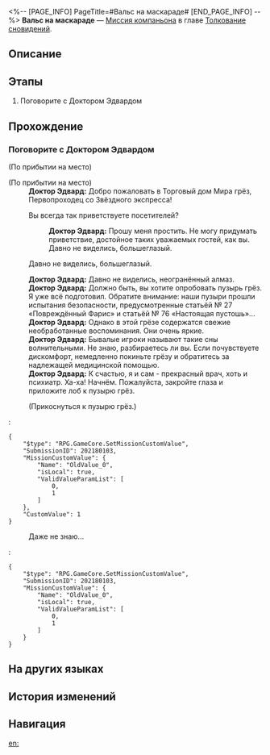 <%-- [PAGE_INFO]
PageTitle=#Вальс на маскараде#
[END_PAGE_INFO] --%>
{{Дополнить|Диалоги.}}
{{Миссия Инфобокс
|id              = 2021801
|Название        = 
|Изображение     = Миссия Вальс на маскараде.png
|Тип             = Миссия компаньона
|Событие         = 
|Глава           = Толкование сновидений
|Условия         = Завершена [[Миссия Освоения]] «[[А убийца кто?..]]»
|Персонажи       = Доктор Эдвард; Первопроходец
|СтартЛокация    = [[Пенакония]] — [[Золотой миг]]
|Мир             = Пенакония
|Предыдущая      = 
|Следующая       = ???
|Награды         = Опыт Освоения*600; Звёздный нефрит*100; Путеводитель путешественника*6; Эссенция звёздного огня*3; Небесная интерлюдия*3; Challenge to the Reader*1 { text = Challenge to the Reader }; Кредиты*60 000
}}
'''Вальс на маскараде''' — [[Миссия компаньона]] в главе [[Толкование сновидений]].

==Описание==
{{Описание|В воспоминаниях, оставленных Чёрным Лебедем, вы познали Детективный театр госпожи Искорки.<br />Не стоит придираться к плану, который она с таким трудом продумывала, а то кто знает, когда её трость постучит в вашу дверь.}}

==Этапы==
# Поговорите с Доктором Эдвардом

==Прохождение==
{{Дополнить}}
{{Диалог Конец}}

===Поговорите с Доктором Эдвардом===
{{Описание миссии|тип=Миссия компаньона|локация=Золотой миг|Вы получили сообщение от Доктора Эдварда. Он приглашает вас в Торговый дом Мира грёз опробовать сон, оставленный для вас девушкой по имени Чёрный Лебедь. Конечно же, вы знаете, кто такая эта Чёрный Лебедь, однако вы не можете понять, зачем ей было оставлять для вас грёзу. Отправляйтесь в Торговый дом. Возможно, только погружение в сон поможет вам найти ответ.}}
{{Диалог Начало}}

;(По прибытии на место)

;(По прибытии на место)
:{{tx}}
:'''Доктор Эдвард:''' Добро пожаловать в Торговый дом Мира грёз, Первопроходец со Звёздного экспресса!
:{{Диалог|Стрелка}} Вы всегда так приветствуете посетителей?
::'''Доктор Эдвард:''' Прошу меня простить. Не могу придумать приветствие, достойное таких уважаемых гостей, как вы.
::Давно не виделись, большеглазый.
:{{Диалог|Стрелка}} Давно не виделись, большеглазый.
:'''Доктор Эдвард:''' Давно не виделись, неогранённый алмаз.
:'''Доктор Эдвард:''' Должно быть, вы хотите опробовать пузырь грёз. Я уже всё подготовил. Обратите внимание: наши пузыри прошли испытания безопасности, предусмотренные статьёй №&nbsp;27 «Повреждённый Фарис» и статьёй №&nbsp;76 «Настоящая пустошь»...
:'''Доктор Эдвард:''' Однако в этой грёзе содержатся свежие необработанные воспоминания. Они очень яркие.
:'''Доктор Эдвард:''' Бывалые игроки называют такие сны волнительными. Не знаю, разбираетесь ли вы. Если почувствуете дискомфорт, немедленно покиньте грёзу и обратитесь за надлежащей медицинской помощью.
:'''Доктор Эдвард:''' К счастью, я и сам - прекрасный врач, хоть и психиатр. Ха-ха! Начнём. Пожалуйста, закройте глаза и приложите лоб к пузырю грёз.
:{{Диалог|Стрелка}} (Прикоснуться к пузырю грёз.)
:<pre>{
	"$type": "RPG.GameCore.SetMissionCustomValue",
	"SubmissionID": 202180103,
	"MissionCustomValue": {
		"Name": "OldValue_0",
		"isLocal": true,
		"ValidValueParamList": [
			0,
			1
		]
	},
	"CustomValue": 1
}</pre>
:{{Диалог|Выход}} Даже не знаю...
:<pre>{
	"$type": "RPG.GameCore.SetMissionCustomValue",
	"SubmissionID": 202180103,
	"MissionCustomValue": {
		"Name": "OldValue_0",
		"isLocal": true,
		"ValidValueParamList": [
			0,
			1
		]
	}
}</pre>
:{{tx}}
{{Диалог Конец}}

==На других языках==
{{На других языках
|en   = Masquerade Duet
|zhs  = 假面双人舞
|zht  = 假面雙人舞
|ja   = 仮面幻想曲
|ko   = 가면의 듀엣
|es   = Dueto enmascarado
|fr   = Mascarade à deux
|ru   = Вальс на маскараде
|th   = คู่เต้นรำสวมหน้ากาก
|vi   = Vũ Điệu Mặt Nạ Đôi
|de   = Maskerade im Duett
|id   = Tarian Topeng Duet
|pt   = Dueto Mascarado
}}

==История изменений==
{{История изменений|3.5}}

==Навигация==
{{Миссия компаньона Навбокс|Глава }}

[[en:]]
